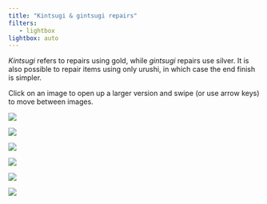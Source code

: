 ```yaml
---
title: "Kintsugi & gintsugi repairs"
filters:
   - lightbox
lightbox: auto
---
```


*Kintsugi* refers to repairs using gold, while *gintsugi* repairs use silver.
It is also possible to repair items using only urushi, in which case the end
finish is simpler.

Click on an image to open up a larger version and swipe (or use arrow keys) to move 
between images.

::: {layout-ncol=2}

![](static/kintsugi/0005.jpg){group="elsewhere"}

![](static/kintsugi/0006.jpg){group="elsewhere"}

![](static/kintsugi/0003.jpg){group="elsewhere"}

![](static/kintsugi/0004.jpg){group="elsewhere"}

![](static/kintsugi/0001.jpg){group="elsewhere"}

![](static/kintsugi/0002.jpg){group="elsewhere"}
:::